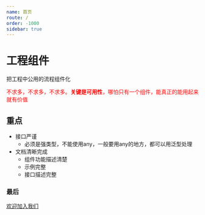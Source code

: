 ```yaml
---
name: 首页
route: /
order: -1000
sidebar: true
---
```


# 工程组件

把工程中公用的流程组件化

<font color="red">不求多，不求多，不求多。**关键是可用性**，哪怕只有一个组件，能真正的能用起来就有价值</font>


## 重点
+ 接口严谨
  + 必须是强类型，不能使用any，一般要用any的地方，都可以用泛型处理
+ 文档清晰完成
  + 组件功能描述清楚
  + 示例完整
  + 接口描述完整

### 最后
[欢迎加入我们](./joinUs)
